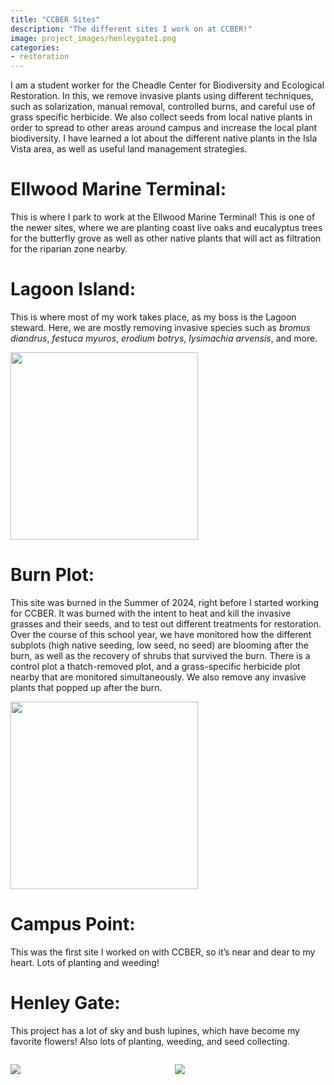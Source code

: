```yaml
---
title: "CCBER Sites"
description: "The different sites I work on at CCBER!"
image: project_images/henleygate1.png
categories: 
- restoration
---
```


I am a student worker for the Cheadle Center for Biodiversity and Ecological Restoration. In this, we remove invasive plants using different techniques, such as solarization, manual removal, controlled burns, and careful use of grass specific herbicide. We also collect seeds from local native plants in order to spread to other areas around campus and increase the local plant biodiversity. I have learned a lot about the different native plants in the Isla Vista area, as well as useful land management strategies.

# Ellwood Marine Terminal:

This is where I park to work at the Ellwood Marine Terminal! This is one of the newer sites, where we are planting coast live oaks and eucalyptus trees for the butterfly grove as well as other native plants that will act as filtration for the riparian zone nearby.

# Lagoon Island:

This is where most of my work takes place, as my boss is the Lagoon steward. Here, we are mostly removing invasive species such as *bromus diandrus*, *festuca myuros*, *erodium botrys*, *lysimachia arvensis*, and more. 

<img src="project_images/lupine&poppy.png" width="300">

# Burn Plot:

This site was burned in the Summer of 2024, right before I started working for CCBER. It was burned with the intent to heat and kill the invasive grasses and their seeds, and to test out different treatments for restoration. Over the course of this school year, we have monitored how the different subplots (high native seeding, low seed, no seed) are blooming after the burn, as well as the recovery of shrubs that survived the burn. There is a control plot a thatch-removed plot, and a grass-specific herbicide plot nearby that are monitored simultaneously. We also remove any invasive plants that popped up after the burn.

<img src="project_images/redmaids&poppy.png" width="300">


# Campus Point:

This was the first site I worked on with CCBER, so it's near and dear to my heart. Lots of planting and weeding!


# Henley Gate:

This project has a lot of sky and bush lupines, which have become my favorite flowers! Also lots of planting, weeding, and seed collecting.

::: {.columns}
::: {.column width="50%"}
![](project_images/henley_gate.png)
:::
::: {.column width="50%"}
![](project_images/lupine.png)
:::
:::


